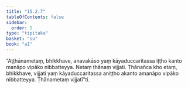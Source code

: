 ```yaml
---
title: "15.2.7"
tableOfContents: false
sidebar:
  order: 5
type: "tipitaka"
basket: "su"
book: "a1"
---
```



<DynamicBreadcrumb />

<Division number="284" book="a1" bookNo="15" page="30">

<Paragraph number="373" book="a1">
“Aṭṭhānametaṃ, bhikkhave, anavakāso yaṃ kāyaduccaritassa iṭṭho kanto manāpo vipāko nibbatteyya. Netaṃ ṭhānaṃ vijjati. Ṭhānañca kho etaṃ, bhikkhave, vijjati yaṃ kāyaduccaritassa aniṭṭho akanto amanāpo vipāko nibbatteyya. Ṭhānametaṃ vijjatī”ti.
</Paragraph>
</Division>